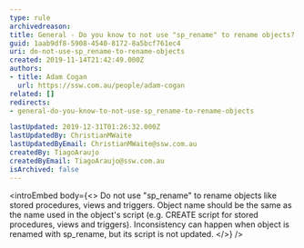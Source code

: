 ```yaml
---
type: rule
archivedreason:
title: General - Do you know to not use "sp_rename" to rename objects?
guid: 1aab9df8-5908-4540-8172-8a5bcf761ec4
uri: do-not-use-sp_rename-to-rename-objects
created: 2019-11-14T21:42:49.000Z
authors:
- title: Adam Cogan
  url: https://ssw.com.au/people/adam-cogan
related: []
redirects:
- general-do-you-know-to-not-use-sp_rename-to-rename-objects

lastUpdated: 2019-12-31T01:26:32.000Z
lastUpdatedBy: ChristianMWaite
lastUpdatedByEmail: ChristianMWaite@ssw.com.au
createdBy: TiagoAraujo
createdByEmail: TiagoAraujo@ssw.com.au
isArchived: false
---
```


<introEmbed
  body={<>
Do not use "sp\_rename" to rename objects like stored procedures, views and triggers.
 Object name should be the same as the name used in the object's script (e.g. CREATE script for stored procedures, views and triggers). Inconsistency can happen when object is renamed with sp\_rename, but its script is not updated.
  </>}
/>
